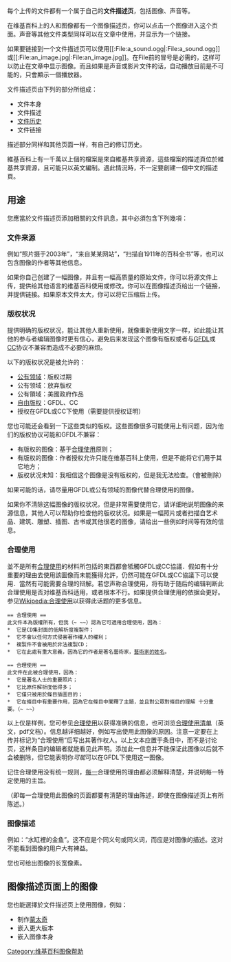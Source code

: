 {{NoteTA
| G1 = IT
| G2 = MediaWiki
}}

每个上传的文件都有一个属于自己的'''文件描述页'''，包括图像、声音等。

在维基百科上的人和图像都有一个图像描述页，你可以点击一个图像进入这个页面。声音等其他文件类型同样可以在文章中使用，并显示为一个链接。

如果要链接到一个文件描述页可以使用<nowiki>[[:File:a_sound.ogg|:File:a_sound.ogg]]</nowiki> 或<nowiki>[[:File:an_image.jpg|:File:an_image.jpg]]</nowiki>。在File前的冒号是必需的，这样可以防止在文章中显示图像。而且如果是声音或影片文件的话，自动播放目前是不可能的，只會顯示一個播放器。

文件描述页由下列的部分所组成：
*文件本身
*文件描述
*[[Help:页面历史|文件历史]]
*文件链接

描述部分同样和其他页面一样，有自己的修订历史。

維基百科上有一千萬以上個的檔案是來自維基共享資源，這些檔案的描述頁位於維基共享資源，且可能只以英文編制。遇此情況時，不一定要創建一個中文的描述頁。

== 用途 ==
{{請注意
|这些信息一般来说不应该和图像一起在文章中使用，也不应该将文字制作到图像中；
|第一次上传文件时，描述部分会自动将摘要中的文字放上去。
}}

您應當於文件描述页添加相關的文件訊息，其中必須包含下列幾項：

=== 文件来源 === 
{{See also|Wikipedia:列明来源}}

例如“照片摄于2003年”，“来自某某网站”，“扫描自1911年的百科全书”等，也可以包含图像的作者等其他信息。

如果你自己创建了一幅图像，并且有一幅高质量的原始文件，你可以将源文件上传，提供给其他语言的维基百科使用或修改。你可以在图像描述页给出一个链接，并提供链接。如果原本文件太大，你可以将它压缩后上传。

=== 版权状况 === 
{{See also|Wikipedia:版权信息|Wikipedia:图像使用守则}}

提供明确的版权状况，能让其他人重新使用，就像重新使用文字一样，如此能让其他的参与者编辑图像时更有信心，避免后来发现这个图像有版权或者与[[GFDL|GFDL]]或[[CC|CC]]协议不兼容而造成不必要的麻烦。

以下的版权状况是被允许的：
*[[公有领域|公有领域]]：版权过期
*公有领域：放弃版权
*公有領域：美國政府作品
*[[自由版权|自由版权]]：GFDL、CC
*授权在GFDL或CC下使用（需要提供授权证明）

您也可能还会看到一下这些类似的版权。这些图像很多可能使用上有问题，因为他们的版权协议可能和GFDL不兼容：
*有版权的图像：基于[[合理使用|合理使用]]原则；
*有版权的图像：作者授权允许只能在维基百科上使用，但是不能将它们用于其它地方；
*版权状况未知：我相信这个图像是没有版权的，但是我无法检查。（會被刪除）

如果可能的话，请尽量用GFDL或公有领域的图像代替合理使用的图像。

如果你不清除这幅图像的版权状况，但是非常需要使用它，请详细地说明图像的来源信息，其他人可以帮助你检查他的版权状况。如果是一幅照片或者扫描自艺术品、建筑、雕塑、插图、古书或其他很老的图像，请给出一些例如时间等有效的信息。

=== 合理使用 ===
並不是所有[[合理使用|合理使用]]的材料所包括的東西都會牴觸GFDL或CC協議．假如有十分重要的理由去使用該圖像而未能獲得允許，仍然可能在GFDL或CC協議下可以使用．當然有可能需要合理的辩解。若您声称合理使用，将有助于随后的编辑判断此合理使用是否对维基百科适用，或者根本不行。如果提供合理使用的依据会更好。参见[[Wikipedia:合理使用|Wikipedia:合理使用]]以获得此话题的更多信息。

 == 合理使用 ==     
 此文件本為版權所有，但我（~<!-- Placeholder -->~~）認為它可適用合理使用，因為：
 *  它是CD集封面的低解析度複製件；
 *  它不會以任何方式侵害著作權人的權利；
 *  複製件不會被用於非法複製CD；
 *  它在此處有重大意義，因為它的作者是著名藝術家，[[藝術家的姓名|藝術家的姓名]]。

 == 合理使用 ==
 此文件在此被合理使用，因為：
 *  它是著名人士的重要照片；
 *  它比原件解析度低得多；
 *  它僅只被用於條目插圖目的；
 *  它在條目中有重要作用，因為它在條目中闡釋了主題，並且對公眾對條目的理解 十分重要。（~<!-- Placeholder -->~~）

以上仅是样例，您可参见[[合理使用|合理使用]]以获得准确的信息，也可浏览[http://www.copyright.iupui.edu/checklist.pdf 合理使用清单]（英文，pdf文档）。信息越详细越好，例如写出使用此图像的原因。注意一定要在上传并标记为“合理使用”后写出其著作权人。以上文本应置于条目中，而不是讨论页，这样条目的编辑者就能看见此声明。添加此一信息并不能保证此图像以后就不会被删除，但它能表明你''可能''可以在GFDL下使用这一图像。

;记住合理使用没有统一规则，<u>每一</u>合理使用的理由都必须解释清楚，并说明每一特定使用的主旨。
（即每一合理使用此图像的页面都要有清楚的理由陈述，即使在图像描述页上有所陈述。）

=== 图像描述 ===
例如：“水缸裡的金鱼”。这不应是个同义句或同义词，而应是对图像的描述。这对不能看到图像的用户大有裨益。

您也可给出图像的长宽像素。

== 图像描述页面上的图像 ==
您也能選擇於文件描述页上使用图像，例如：
*制作[[蒙太奇|蒙太奇]]
*嵌入更大版本
*嵌入图像本身

[[Category:维基百科图像帮助|Category:维基百科图像帮助]]